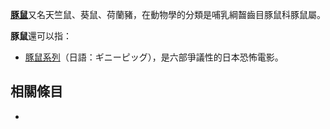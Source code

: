 '''[[豚鼠|豚鼠]]'''又名天竺鼠、葵鼠、荷蘭豬，在動物學的分類是哺乳綱齧齒目豚鼠科豚鼠屬。

'''豚鼠'''還可以指：
* [[豚鼠系列|豚鼠系列]]（日語：ギニーピッグ），是六部爭議性的日本恐怖電影。

== 相關條目 ==
*{{lookfrom|豚鼠}}

{{disambig|I|Cat=二字物種消歧義}}